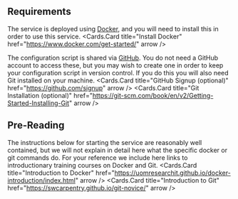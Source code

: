 
## Requirements

The service is deployed using [Docker](https://www.docker.com/),
and you will need to install this in order to use this service.
<Cards.Card
  title="Install Docker"
  href="https://www.docker.com/get-started/"
  arrow
/>

The configuration script is shared via [GitHub](https://www.github.com).
You do not need a GitHub account to access these,
but you may wish to create one in order to keep your configuration script in version control.
If you do this you will also need Git installed on your machine.
<Cards>
  <Cards.Card
    title="GitHub Signup (optional)"
    href="https://github.com/signup"
    arrow
  />
  <Cards.Card
    title="Git Installation (optional)"
    href="https://git-scm.com/book/en/v2/Getting-Started-Installing-Git"
    arrow
  />  
</Cards>

## Pre-Reading

The instructions below for starting the service are reasonably well contained,
but we will not explain in detail here what the specific docker or git commands do.
For your reference we include here links to introductionary training courses on Docker and Git. 
<Cards>
  <Cards.Card
    title="Introduction to Docker"
    href="https://uomresearchit.github.io/docker-introduction/index.html"
    arrow
  />
  <Cards.Card
    title="Introduction to Git"
    href="https://swcarpentry.github.io/git-novice/"
    arrow
  />  
</Cards>

